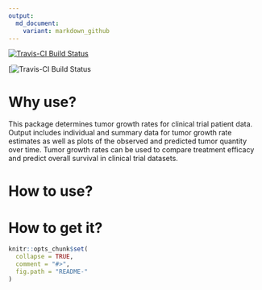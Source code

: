 ```yaml
---
output:
  md_document:
    variant: markdown_github
---
```


<!-- README.md is generated from README.Rmd. Please edit that file -->

[![Travis-CI Build Status](https://travis-ci.org/jwm08/tumgr.svg?branch=master)](https://travis-ci.org/jwm08/tumgr)

[![Travis-CI Build Status](https://magnum.travis-ci.com/jwm08/tumgr.svg?token=x6LbBtgwp3yKZKzcPxxp&branch=master) 

# Why use?
 This package determines tumor growth rates for clinical trial patient data. Output includes individual and summary data for tumor growth rate estimates as well as plots of the observed and predicted tumor quantity over time.  Tumor growth rates can be used to compare treatment efficacy and predict overall survival in clinical trial datasets.
 
# How to use?

 
# How to get it?



```r
knitr::opts_chunk$set(
  collapse = TRUE,
  comment = "#>",
  fig.path = "README-"
)
```
